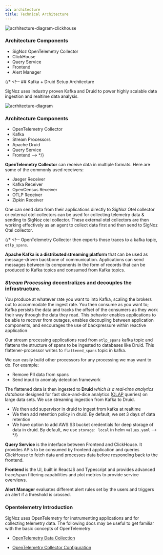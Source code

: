 ```yaml
---
id: architecture
title: Technical Architecture
---
```


![acrhitecture-diagram-clickhouse](../img/architecture-signoz-clickhouse.svg)

### Architecture Components

- SigNoz OpenTelemetry Collector
- ClickHouse
- Query Service
- Frontend
- Alert Manager

{/* <!-- ## Kafka + Druid Setup Architecture

SigNoz uses industry proven Kafka and Druid to power highly scalable data ingestion and realtime data analysis.

![acrhitecture-diagram](../img/architecture-signoz-dark.svg)

### Architecture Components

- OpenTelemetry Collector
- Kafka
- Stream Processors
- Apache Druid
- Query Service
- Frontend --> */}

**OpenTelemetry Collector** can receive data in multiple formats. Here are some of the commonly used receivers:

- Jaeger Receiver
- Kafka Receiver
- OpenCensus Receiver
- OTLP Receiver
- Zipkin Receiver

One can send data from their applications directly to SigNoz Otel collector or external otel collectors can be used for collecting telemetry data & sending to SigNoz otel collector. These external otel collectors are then working effectively as an agent to collect data first and then send to SigNoz Otel collector. 

{/* <!-- OpenTelemetry Collector then exports those traces to a kafka topic, `otlp_spans`.

**Apache Kafka is a distributed streaming platform** that can be used as message-driven backbone of communication. Applications can send messages between its components in the form of records that can be produced to Kafka topics and consumed from Kafka topics.

### _Stream Processing_ decentralizes and decouples the infrastructure.

You produce at whatever rate you want to into Kafka, scaling the brokers out to accommodate the ingest rate. You then consume as you want to; Kafka persists the data and tracks the offset of the consumers as they work their way through the data they read.
This behavior enables applications to be able to recover from outages, enables decoupling between application components, and encourages the use of backpressure within reactive application

Our stream processing applications read from `otlp_spans` kafka topic and flattens the structure of spans to be ingested to databases like Druid. This flattener-processor writes to `flattened_spans` topic in kafka.

We can easily build other processors for any processing we may want to do. For example:

- Remove PII data from spans
- Send input to anomaly detection framework

The flattened data is then ingested to **Druid** _which is a real-time analytics database_ designed for fast slice-and-dice analytics ([OLAP](https://en.wikipedia.org/wiki/Online_analytical_processing) queries) on large data sets. We use streaming ingestion from Kafka to Druid.

- We then add supervisor in druid to ingest from kafka at realtime
- We then add retention policy in druid. By default, we set 3 days of data retention
- We have option to add AWS S3 bucket credentials for deep storage of data in druid. By default, we use `storage: local` in helm `values.yaml` --> */}

**Query Service** is the interface between Frontend and ClickHouse. It provides APIs to be consumed by frontend application and queries ClickHouse to fetch data and processes data before responding back to the frontend.

**Frontend** is the UI, built in ReactJS and Typescript and provides advanced trace/span filtering capabilities and plot metrics to provide service overviews.

**Alert Manager** evaluates different alert rules set by the users and triggers an alert if a threshold is crossed.


### Opentelemetry Introduction

SigNoz uses OpenTelemetry for instrumenting applications and for collecting telemetry data. The following docs may be useful to get familiar with the basic concepts of OpenTelemetry

- [OpenTelemetry Data Collection](https://opentelemetry.io/docs/concepts/data-collection/)

- [OpenTelemetry Collector Configuration](https://opentelemetry.io/docs/collector/configuration/)

